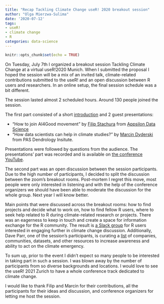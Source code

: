 ```yaml
---
title: "Recap Tackling Climate Change useR! 2020 breakout session"
author: "Olga Mierzwa-Sulima"
date: '2020-07-12'
tags:
- useR!
- climate change
- R
categories: data-science
---
```


```r
knitr::opts_chunk$set(echo = TRUE)
```

On Tuesday, July 7th I organized a breakout session Tackling Climate Change at a virtual useR!2020 Munich.
When I submitted the proposal I hoped the session will be a mix of an invited talk, climate-related contributions submitted to the useR! and an open discussion
between R users and researchers. In an online setup, the final session schedule was a bit different.

The session lasted almost 2 scheduled hours. Around 130 people joined the session.

The first part consisted of a short [introduction](https://github.com/olgamie/user2020_tackling_climate_change/tree/master) and 2 guest presentations:

* "How to join AI4Good movement" by [Filip Stachura](https://twitter.com/filipstachura?lang=en) from [Appsilon Data Science](https://appsilon.com/ai-for-good/)
* "How data scientists can help in climate studies?" by [Marcin Dyderski](https://twitter.com/mkdyderski?lang=en) from PAS Dendrology Insitute.

Presentations were followed by questions from the audience.
The presentations' part was recorded and is available on [the conference YouTube](https://www.youtube.com/watch?v=Wzmj0cFLfic&feature=emb_logo).

The second part was an open discussion between the session participants. Due to the high number of participants, I decided to split the discussion between the zoom's breakout rooms. Post-mortem I regret this move, most people were only interested in listening and with the help of the conference organizers we should have been able to moderate the discussion for the whole group. Next year I will know better.

Main points that were discussed across the breakout rooms: how to find projects and decide what to work on, how to find fellow R users, where to seek help related to R during climate-related research or projects. There was an eagerness to keep in touch and create a space for information exchange for the R community. The result is [a Slack group](https://userstackling-uny5880.slack.com/join/shared_invite/zt-fkocefo6-kkRLrPqPI5WQR5P~HLdm9A#/) for R users interested in engaging further in climate change discussion. Additionally, Dave Parr, one of the session's participants, is curating a [list](https://github.com/DaveParr/awesome-climate-data) of companies, communities, datasets, and other resources to increase awareness and ability to act on the climate emergency.

To sum up, prior to the event I didn't expect so many people to be interested in taking part in such a session. I was blown away by the number of participants from so diverse backgrounds and locations. I would love to see the useR! 2021 Zurich to have a whole conference track dedicated to climate change.

I would like to thank Filip and Marcin for their contributions, all the participants for their ideas and discussion, and conference organizers for letting me host the session.
